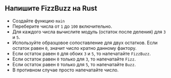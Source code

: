 
## Напишите FizzBuzz на Rust

<FizzBuzzRules />

<FizzBuzzRustCode />

- Создайте функцию `main`
- Переберите числа от `1` до `100` включительно.
- Для каждого числа вычислите модуль (остаток после деления) для `3` и `5`.
- Используйте образцовое сопоставление для двух остатков.
    Если остаток равен `0`, значит число кратно данному фактору.
- Если остаток равен `0` для обоих `3` и `5`, то напечатайте `FizzBuzz`.
- Если остаток равен `0` только для `3`, то напечатайте `Fizz`.
- Если остаток равен `0` только для `5`, то напечатайте `Buzz`.
- В противном случае просто напечатайте число.
